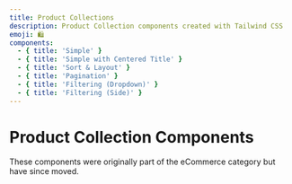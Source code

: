 ```yaml
---
title: Product Collections
description: Product Collection components created with Tailwind CSS
emoji: 🛍
components:
  - { title: 'Simple' }
  - { title: 'Simple with Centered Title' }
  - { title: 'Sort & Layout' }
  - { title: 'Pagination' }
  - { title: 'Filtering (Dropdown)' }
  - { title: 'Filtering (Side)' }
---
```


# Product Collection Components

<div class="max-w-prose text-pretty">
  These components were originally part of the eCommerce category but have since moved.
</div>

<CollectionList componentsData={componentsData} />
